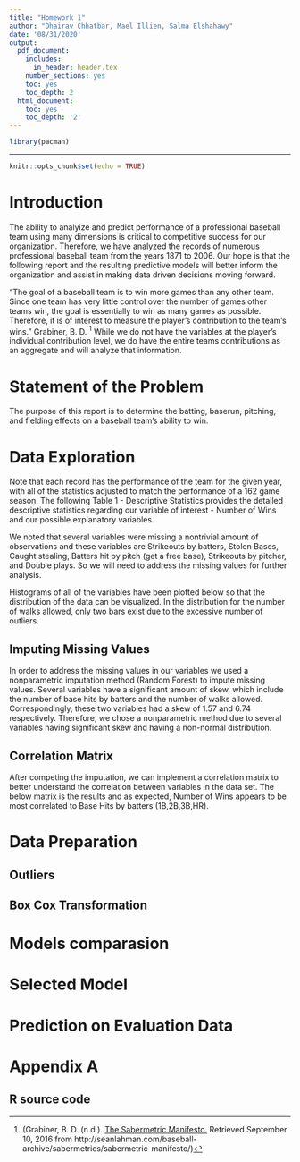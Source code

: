 ```yaml
---
title: "Homework 1"
author: "Dhairav Chhatbar, Mael Illien, Salma Elshahawy"
date: '08/31/2020'
output:
  pdf_document:
    includes:
      in_header: header.tex
    number_sections: yes
    toc: yes
    toc_depth: 2
  html_document:
    toc: yes
    toc_depth: '2'
---
```


\begin{center}
\bigskip
\bigskip
\bigskip
Prepared for:\\
\medskip
Dr. Nasrin Khansari\\
\smallskip
City University of New York, School of Professional Studies - Data 621\\
\bigskip
Prepared by:\\
\medskip

Dhairav Chhatbar\\ 
\smallskip
Mael Illien\\
\smallskip
Salma Elshahawy\\  

\end{center}

```r
library(pacman)
```
---

```r
knitr::opts_chunk$set(echo = TRUE)
```

# Introduction

The ability to analyize and predict performance of a professional baseball team using many dimensions is critical to competitive success for our organization. Therefore, we have analyzed the records of numerous professional baseball team from the years 1871 to 2006. Our hope is that the following report and the resulting predictive models will better inform the organization and assist in making data driven decisions moving forward. 

"The goal of a baseball team is to win more games than any other team. Since one team has very little control over the number of games other teams win, the goal is essentially to win as many games as possible. Therefore, it is of interest to measure the player's contribution to the team's wins." Grabiner, B. D. [^1] While we do not have the variables at the player's individual contribution level, we do have the entire teams contributions as an aggregate and will analyze that information. 

[^1]: (Grabiner, B. D. (n.d.). [The Sabermetric Manifesto.](http://seanlahman.com/baseball-archive/sabermetrics/sabermetric-manifesto/) Retrieved September 10, 2016 from http://seanlahman.com/baseball-archive/sabermetrics/sabermetric-manifesto/) 

# Statement of the Problem

The purpose of this report is to determine the batting, baserun, pitching, and fielding effects on a baseball team's ability to win.  

\newpage
# Data Exploration  

Note that each record has the performance of the team for the given year, with all of the statistics adjusted to match the performance of a 162 game season. The following Table 1 - Descriptive Statistics provides the detailed descriptive statistics regarding our variable of interest - Number of Wins and our possible explanatory variables. 

We noted that several variables were missing a nontrivial amount of observations and these variables are Strikeouts by batters, Stolen Bases, Caught stealing, Batters hit by pitch (get a free base), Strikeouts by pitcher, and Double plays. So we will need to address the missing values for further analysis. 

Histograms of all of the variables have been plotted below so that the distribution of the data can be visualized. In the distribution for the number of walks allowed, only two bars exist due to the excessive number of outliers.


## Imputing Missing Values  

In order to address the missing values in our variables we used a nonparametric imputation method (Random Forest) to impute missing values. Several variables have a significant amount of skew, which include the number of base hits by batters and the number of walks allowed. Correspondingly, these two variables had a skew of 1.57 and 6.74 respectively. Therefore, we chose a nonparametric method due to several variables having significant skew and having a non-normal distribution. 

\newpage 

## Correlation Matrix 

After competing the imputation, we can implement a correlation matrix to better understand the correlation between variables in the data set. The below matrix is the results and as expected, Number of Wins appears to be most correlated to Base Hits by batters (1B,2B,3B,HR). 

\newpage

# Data Preparation  

## Outliers 

## Box Cox Transformation

\newpage

# Models comparasion

# Selected Model 

# Prediction on Evaluation Data

\newpage

# Appendix A

## R source code


